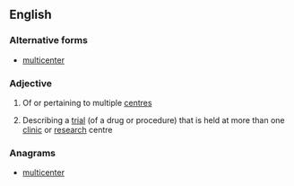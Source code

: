 ==English==

===Alternative forms===
* [[multicenter]]

===Adjective===
{{en-adj|-}}

# Of or pertaining to multiple [[centre]]s
# {{medicine}} Describing a [[trial]] (of a drug or procedure) that is held at more than one [[clinic]] or [[research]] centre

===Anagrams===
* [[multicenter#English|multicenter]]